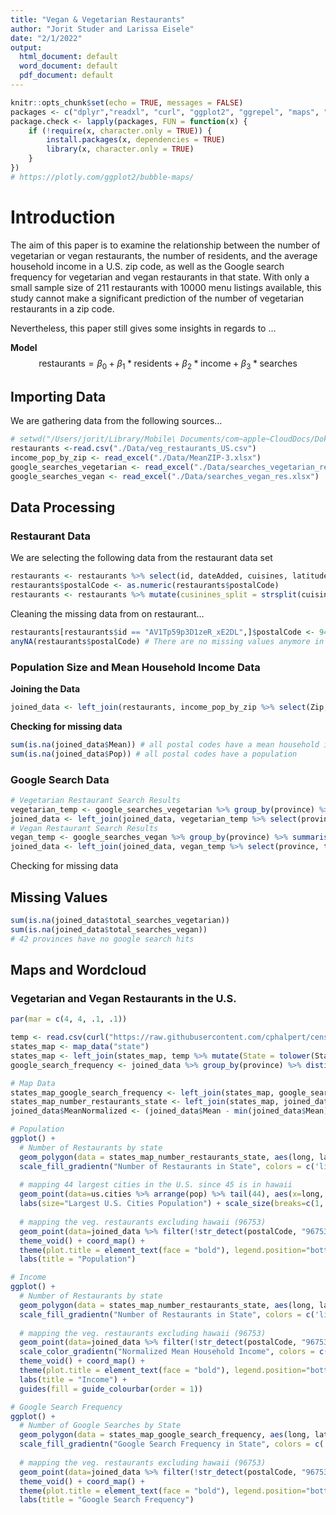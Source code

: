 ```yaml
---
title: "Vegan & Vegetarian Restaurants"
author: "Jorit Studer and Larissa Eisele"
date: "2/1/2022"
output:
  html_document: default
  word_document: default
  pdf_document: default
---
```


```r
knitr::opts_chunk$set(echo = TRUE, messages = FALSE)
packages <- c("dplyr","readxl", "curl", "ggplot2", "ggrepel", "maps", "plotly", "stringr")
package.check <- lapply(packages, FUN = function(x) {
    if (!require(x, character.only = TRUE)) {
        install.packages(x, dependencies = TRUE)
        library(x, character.only = TRUE)
    }
})
# https://plotly.com/ggplot2/bubble-maps/
```

# Introduction

The aim of this paper is to examine the relationship between the number of vegetarian or vegan restaurants, the number of residents, and the average household income in a U.S. zip code, as well as the Google search frequency for vegetarian and vegan restaurants in that state.
With only a small sample size of 211 restaurants with 10000 menu listings available, this study cannot make a significant prediction of the number of vegetarian restaurants in a zip code.

Nevertheless, this paper still gives some insights in regards to ...


**Model**
$$ \text{restaurants} = {\beta}_0 + {\beta}_1 * \text{residents} + {\beta}_2 * \text{income} + {\beta}_3 * \text{searches} $$

## Importing Data

We are gathering data from the following sources...

```r
# setwd("/Users/jorit/Library/Mobile\ Documents/com~apple~CloudDocs/Dokumente/HSLU/Semester_01/R_Bootcamp/Group_Work/")
restaurants <-read.csv("./Data/veg_restaurants_US.csv")
income_pop_by_zip <- read_excel("./Data/MeanZIP-3.xlsx")
google_searches_vegetarian <- read_excel("./Data/searches_vegetarian_res.xlsx")
google_searches_vegan <- read_excel("./Data/searches_vegan_res.xlsx")
```

## Data Processing

### Restaurant Data
We are selecting the following data from the restaurant data set
```r
restaurants <- restaurants %>% select(id, dateAdded, cuisines, latitude, longitude, menus.category, name, province, postalCode)
restaurants$postalCode <- as.numeric(restaurants$postalCode)
restaurants <- restaurants %>% mutate(cusinines_split = strsplit(cuisines,","))
```

Cleaning the missing data from on restaurant...
```r
restaurants[restaurants$id == "AV1Tp59p3D1zeR_xE2DL",]$postalCode <- 94596
anyNA(restaurants$postalCode) # There are no missing values anymore in postalCode (zip code)
```

### Population Size and Mean Household Income Data

**Joining the Data**
```r
joined_data <- left_join(restaurants, income_pop_by_zip %>% select(Zip, Mean, Pop), by = c("postalCode" = "Zip"))
```

**Checking for missing data**
```r
sum(is.na(joined_data$Mean)) # all postal codes have a mean household income
sum(is.na(joined_data$Pop)) # all postal codes have a population
```

### Google Search Data

```r
# Vegetarian Restaurant Search Results
vegetarian_temp <- google_searches_vegetarian %>% group_by(province) %>% summarise(total_searches_vegetarian = sum(search_vegetarian_res, na.rm = TRUE))
joined_data <- left_join(joined_data, vegetarian_temp %>% select(province, total_searches_vegetarian), by = "province")
# Vegan Restaurant Search Results
vegan_temp <- google_searches_vegan %>% group_by(province) %>% summarise(total_searches_vegan = sum(search_vegan_res, na.rm = TRUE))
joined_data <- left_join(joined_data, vegan_temp %>% select(province, total_searches_vegan), by = "province")
```

Checking for missing data

## Missing Values

```r
sum(is.na(joined_data$total_searches_vegetarian))
sum(is.na(joined_data$total_searches_vegan))
# 42 provinces have no google search hits
```

## Maps and Wordcloud

### Vegetarian and Vegan Restaurants in the U.S.
```r

par(mar = c(4, 4, .1, .1))

temp <- read.csv(curl("https://raw.githubusercontent.com/cphalpert/census-regions/master/us%20census%20bureau%20regions%20and%20divisions.csv"))
states_map <- map_data("state")
states_map <- left_join(states_map, temp %>% mutate(State = tolower(State)) %>% select(State, State.Code), by = c("region" = "State"))
google_search_frequency <- joined_data %>% group_by(province) %>% distinct(province, total_searches_vegan, total_searches_vegetarian) %>% summarise(google_search_frequency = total_searches_vegan + total_searches_vegetarian)

# Map Data
states_map_google_search_frequency <- left_join(states_map, google_search_frequency, by = c("State.Code" = "province"))
states_map_number_restaurants_state <- left_join(states_map, joined_data %>% group_by(province) %>% summarise(Number_Of_Restaurants = n_distinct(id)), by = c("State.Code" = "province"))
joined_data$MeanNormalized <- (joined_data$Mean - min(joined_data$Mean)) / (max(joined_data$Mean) - min(joined_data$Mean))

# Population
ggplot() +
  # Number of Restaurants by state
  geom_polygon(data = states_map_number_restaurants_state, aes(long, lat, group = group, fill=Number_Of_Restaurants), color = "white") + 
  scale_fill_gradientn("Number of Restaurants in State", colors = c('lightgreen', 'darkgreen'), breaks = seq(from = 0, to = 100, by = 15)) +
  
  # mapping 44 largest cities in the U.S. since 45 is in hawaii
  geom_point(data=us.cities %>% arrange(pop) %>% tail(44), aes(x=long, y=lat, size = pop/1000000), color = "blue", alpha = 0.4) +
  labs(size="Largest U.S. Cities Population") + scale_size(breaks=c(1, 3, 5, 8),labels=c("1 million","3 million","5 million","8 million"), guide="legend") +
  
  # mapping the veg. restaurants excluding hawaii (96753)
  geom_point(data=joined_data %>% filter(!str_detect(postalCode, "96753")), aes(x=longitude, y=latitude), size=0.3) +
  theme_void() + coord_map() + 
  theme(plot.title = element_text(face = "bold"), legend.position="bottom", legend.box="vertical", legend.margin=margin(), legend.box.just = "left") +
  labs(title = "Population")

# Income
ggplot() +
  # Number of Restaurants by state
  geom_polygon(data = states_map_number_restaurants_state, aes(long, lat, group = group, fill=Number_Of_Restaurants), color = "white") + 
  scale_fill_gradientn("Number of Restaurants in State", colors = c('lightgreen', 'darkgreen'), breaks = seq(from = 0, to = 100, by = 15)) +
  
  # mapping the veg. restaurants excluding hawaii (96753)
  geom_point(data=joined_data %>% filter(!str_detect(postalCode, "96753")), aes(x=longitude, y=latitude, color = MeanNormalized), size=0.5, alpha = 0.4) +
  scale_color_gradientn("Normalized Mean Household Income", colors = c('red', 'darkorange', 'yellow', 'green'), breaks = seq(from = 0, to = 1, by = 0.25)) +
  theme_void() + coord_map() + 
  theme(plot.title = element_text(face = "bold"), legend.position="bottom", legend.box="vertical", legend.margin=margin(), legend.box.just = "left") +
  labs(title = "Income") + 
  guides(fill = guide_colourbar(order = 1))

# Google Search Frequency
ggplot() +
  # Number of Google Searches by State
  geom_polygon(data = states_map_google_search_frequency, aes(long, lat, group = group, fill=google_search_frequency), color = "white") + 
  scale_fill_gradientn("Google Search Frequency in State", colors = c('lightblue', 'darkblue'), breaks = seq(from = 0, to = 5000, by = 1000)) +
  
  # mapping the veg. restaurants excluding hawaii (96753)
  geom_point(data=joined_data %>% filter(!str_detect(postalCode, "96753")), aes(x=longitude, y=latitude), size=0.5, alpha = 0.4, color = "black") +
  theme_void() + coord_map() + 
  theme(plot.title = element_text(face = "bold"), legend.position="bottom", legend.box="vertical", legend.margin=margin(0,125), legend.box.just = "left") +
  labs(title = "Google Search Frequency")

```










